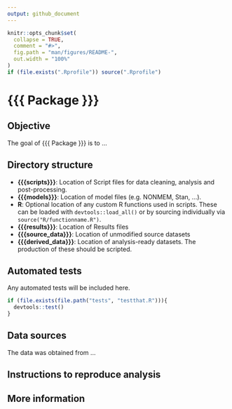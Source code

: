 ```yaml
---
output: github_document
---
```


<!-- README.md is generated from README.Rmd. Please edit that file -->

```r
knitr::opts_chunk$set(
  collapse = TRUE,
  comment = "#>",
  fig.path = "man/figures/README-",
  out.width = "100%"
)
if (file.exists(".Rprofile")) source(".Rprofile")
```
# {{{ Package }}}

<!-- badges: start -->
<!-- badges: end -->

## Objective

The goal of {{{ Package }}} is to ...

## Directory structure

- **{{{scripts}}}**: Location of Script files for data cleaning, analysis and post-processing.
- **{{{models}}}**: Location of model files (e.g. NONMEM, Stan, ...).
- **R**: Optional location of any custom R functions used in scripts.  These can be loaded with `devtools::load_all()` or by sourcing individually via `source("R/functionname.R")`.
- **{{{results}}}**: Location of Results files
- **{{{source_data}}}**: Location of unmodified source datasets
- **{{{derived_data}}}**: Location of analysis-ready datasets.  The production of these should be scripted.

## Automated tests

Any automated tests will be included here.

```r

if (file.exists(file.path("tests", "testthat.R"))){
  devtools::test()
} 

```

## Data sources

The data was obtained from ...

<!--

Include links to databases and contact points to ensure this step can be traced.

-->

## Instructions to reproduce analysis

<!-- 

It is recommended to use a package management system (like renv) for all non-exploratory analysis that may need to be reproduced at future dates

-->

## More information

